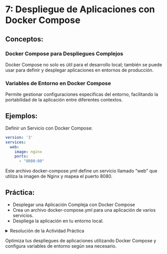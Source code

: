 # 7: Despliegue de Aplicaciones con Docker Compose

## Conceptos:

### Docker Compose para Despliegues Complejos

Docker Compose no solo es útil para el desarrollo local; también se puede usar para definir y desplegar aplicaciones en entornos de producción.

### Variables de Entorno en Docker Compose

Permite gestionar configuraciones específicas del entorno, facilitando la portabilidad de la aplicación entre diferentes contextos.

## Ejemplos:

Definir un Servicio con Docker Compose:

``` yaml
version: '3'
services:
  web:
    image: nginx
    ports:
      - "8080:80"
```
Este archivo docker-compose.yml define un servicio llamado "web" que utiliza la imagen de Nginx y mapea el puerto 8080.

## Práctica:

- Desplegar una Aplicación Compleja con Docker Compose
- Crea un archivo docker-compose.yml para una aplicación de varios servicios.
- Despliega la aplicación en tu entorno local.

<details>
  <summary>Resolución de la Actividad Práctica</summary>

Ejemplo de docker-compose.yml:

``` yaml
version: '3'
services:
  web:
    image: nginx
    ports:
      - "8080:80"

  db:
    image: postgres
    environment:
      POSTGRES_PASSWORD: example
```
Desplegar con Docker Compose:

``` bash
docker-compose up -d
```
</details>

:::{.callout-tip}
Optimiza tus despliegues de aplicaciones utilizando Docker Compose y configura variables de entorno según sea necesario.
:::

